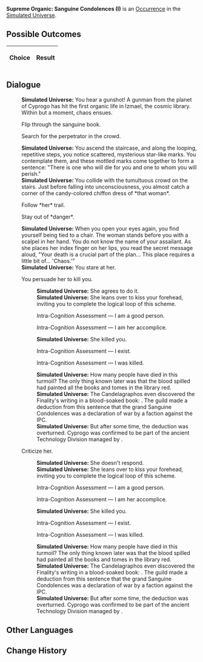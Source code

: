 {{Simulated Universe Event Infobox
|title         = Supreme Organic: Sanguine Condolences (I)
|image         = Trailblaze Secret 12.png
|type          =
|domains_su    = 
|domains_ext   = 
|domains_swarm = 
|domains_gng   = 
|requirements  =
|prev          = {{tx}}
|next          = {{tx}}
|indexRewards  =
|characters    = 
}}
'''Supreme Organic: Sanguine Condolences (I)''' is an [[Simulated Universe/Occurrence|Occurrence]] in the [[Simulated Universe]].

==Possible Outcomes==
{| class="article-table"
!Choice
!Result

|}

<!--
==Gameplay Notes==

-->
==Dialogue==
{{Dialogue Start}}
:'''Simulated Universe:''' You hear a gunshot! A gunman from the planet of Cyprogo has hit the first organic life in Izmael, the cosmic library. Within but a moment, chaos ensues.
:{{DIcon|Arrow}} Flip through the sanguine book.
:{{DIcon|Arrow}} Search for the perpetrator in the crowd.
:'''Simulated Universe:''' You ascend the staircase, and along the looping, repetitive steps, you notice scattered, mysterious star-like marks. You contemplate them, and these mottled marks come together to form a sentence: "There is one who will die for you and one to whom you will perish."
:'''Simulated Universe:''' You collide with the tumultuous crowd on the stairs. Just before falling into unconsciousness, you almost catch a corner of the candy-colored chiffon dress of *that woman*.
:{{DIcon|Arrow}} Follow *her* trail.
:{{DIcon|Arrow}} Stay out of *danger*.
:'''Simulated Universe:''' When you open your eyes again, you find yourself being tied to a chair. The woman stands before you with a scalpel in her hand. You do not know the name of your assailant. As she places her index finger on her lips, you read the secret message aloud, "Your death is a crucial part of the plan... This place requires a little bit of... 'Chaos.'"
:'''Simulated Universe:''' You stare at her.
:{{DIcon|Arrow}} You persuade her to kill you.
::'''Simulated Universe:''' She agrees to do it.
::'''Simulated Universe:''' She leans over to kiss your forehead, inviting you to complete the logical loop of this scheme.
::{{DIcon|Arrow}} Intra-Cognition Assessment &mdash; I am a good person.
::{{DIcon|Arrow}} Intra-Cognition Assessment &mdash; I am her accomplice.
::'''Simulated Universe:''' She killed you.
::{{DIcon|Arrow}} Intra-Cognition Assessment &mdash; I exist.
::{{DIcon|Arrow}} Intra-Cognition Assessment &mdash; I was killed.
::'''Simulated Universe:''' How many people have died in this turmoil? The only thing known later was that the blood spilled had painted all the books and tomes in the library red.
::'''Simulated Universe:''' The Candelagraphos even discovered the Finality's writing in a blood-soaked book: {{Color|Keyword|"Knowledge" will be the beginning of "death." "Blood" will dye all the "pages" red}}. The guild made a deduction from this sentence that the grand Sanguine Condolences was a declaration of war by a faction against the IPC.
::'''Simulated Universe:''' But after some time, the deduction was overturned. Cyprogo was confirmed to be part of the ancient Technology Division managed by {{Color|Keyword|De Wayne}}.
:{{DIcon|Arrow}} Criticize her.
::'''Simulated Universe:''' She doesn't respond.
::'''Simulated Universe:''' She leans over to kiss your forehead, inviting you to complete the logical loop of this scheme.
::{{DIcon|Arrow}} Intra-Cognition Assessment &mdash; I am a good person.
::{{DIcon|Arrow}} Intra-Cognition Assessment &mdash; I am her accomplice.
::'''Simulated Universe:''' She killed you.
::{{DIcon|Arrow}} Intra-Cognition Assessment &mdash; I exist.
::{{DIcon|Arrow}} Intra-Cognition Assessment &mdash; I was killed.
::'''Simulated Universe:''' How many people have died in this turmoil? The only thing known later was that the blood spilled had painted all the books and tomes in the library red.
::'''Simulated Universe:''' The Candelagraphos even discovered the Finality's writing in a blood-soaked book: {{Color|Keyword|"Knowledge" will be the beginning of "death." "Blood" will dye all the "pages" red}}. The guild made a deduction from this sentence that the grand Sanguine Condolences was a declaration of war by a faction against the IPC.
::'''Simulated Universe:''' But after some time, the deduction was overturned. Cyprogo was confirmed to be part of the ancient Technology Division managed by {{Color|Keyword|De Wayne}}.
{{Dialogue End}}

==Other Languages==
{{Other Languages
|en   = Supreme Organic: Sanguine Condolences (I)
|zhs  = 极致有机：「血色吊唁」•其一
|zht  = 極致有機：「血色弔唁」•其一
|ja   = {{Rubi|有機|ゆうき}}の{{Rubi|極致|きょくち}}：「{{Rubi|血色|ちいろ}}の{{Rubi|弔|とむら}}い」・その1
|ko   = 궁극의 유기: 「핏빛 조의」•1
|es   = Orgánico supremo: condolencias rojizas I
|fr   = Suprématie organique : Condoléances écarlates (I)
|ru   = Высший органик: Багровые соболезнования I
|th   = อินทรีย์ขั้นสุด: "การไว้อาลัยสีโลหิต" (1)
|vi   = Hữu Cơ Tối Cao: Lời Chia Buồn Đẫm Máu 1
|de   = Organische Höchststufe: Blutrotes Beileid (I)
|id   = Organik Maksimal: "Penghormatan Merah Darah" (1)
|pt   = Orgânico Supremo: Condolências Sanguíneas (I)
}}

==Change History==
{{Change History|1.0}}
